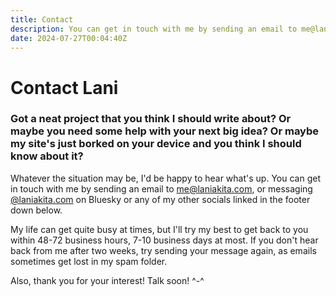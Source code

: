 ```yaml
---
title: Contact
description: You can get in touch with me by sending an email to me@laniakita.com.
date: 2024-07-27T00:04:40Z
---
```


# Contact Lani

### Got a neat project that you think I should write about? Or maybe you need some help with your next big idea? Or maybe my site's just borked on your device and you think I should know about it?

Whatever the situation may be, I'd be happy to hear what's up. You can get in touch with me by sending an email to [me@laniakita.com](mailto:me@laniakita.com), or messaging [@laniakita.com](https://bsky.app/profile/laniakita.com) on Bluesky or any of my other socials linked in the footer down below.

My life can get quite busy at times, but I'll try my best to get back to you within 48-72 business hours, 7-10 business days at most. If you don't hear back from me after two weeks, try sending your message again, as emails sometimes get lost in my spam folder.

Also, thank you for your interest! Talk soon! ^-^
